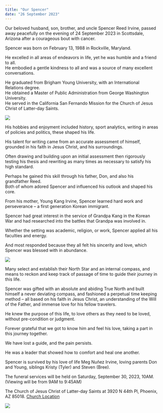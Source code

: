 ```yaml
---
title: "Our Spencer"
date: "26 September 2023"
---
```


Our beloved husband, son, brother, and uncle Spencer Reed Irvine, passed away peacefully on the evening of 24 September 2023 in Scottsdale, Arizona after a courageous bout with cancer.

Spencer was born on February 13, 1988 in Rockville, Maryland.

He excelled in all areas of endeavors in life, yet he was humble and a friend to all.\
He embodied a gentle kindness to all and was a source of many excellent conversations.

He graduated from Brigham Young University, with an International Relations degree.\
He obtained a Master of Public Administration from George Washington University.\
He served in the California San Fernando Mission for the Church of Jesus Christ of Latter-day Saints.

![](temple_cloud.jpeg)

His hobbies and enjoyment included history, sport analytics, writing in areas of policies and politics, these shaped his life.

His talent for writing came from an accurate assessment of himself, grounded in his faith in Jesus Christ, and his surroundings.

Often drawing and building upon an initial assessment then rigorously testing his thesis and rewriting as many times as necessary to satisfy his high standard.

Perhaps he gained this skill through his father, Don, and also his grandfather Reed.\
Both of whom adored Spencer and influenced his outlook and shaped his core.

From his mother, Young Kang Irvine, Spencer learned hard work and perseverance -- a first generation Korean immigrant.

Spencer had great interest in the service of Grandpa Kang in the Korean War and had researched into the battles that Grandpa was involved in.

Whether the setting was academic, religion, or work, Spencer applied all his faculties and energy.

And most responded because they all felt his sincerity and love, which Spencer was blessed with in abundance.

![](tree_love.jpg)

Many select and establish their North Star and an internal compass, and means to reckon and keep track of passage of time to guide their journey in this life.

Spencer was gifted with an absolute and abiding True North and built himself a never deviating compass, and fashioned a perpetual time keeping method -- all based on his faith in Jesus Christ, an understanding of the Will of the Father, and immense love for his fellow travelers.

He knew the purpose of this life, to love others as they need to be loved, without pre-condition or judgment.

Forever grateful that we got to know him and feel his love, taking a part in this journey together.

We have lost a guide, and the pain persists.

He was a leader that showed how to comfort and heal one another.

Spencer is survived by his love of life Meg Nuñez Irvine, loving parents Don and Young, siblings Kristy (Tyler) and Steven (Bree).

The funeral services will be held on Saturday, September 30, 2023, 10AM.\
(Viewing will be from 9AM to 9:45AM)

The Church of Jesus Christ of Latter-day Saints at 3920 N 44th Pl, Phoenix, AZ 85018. [Church Location](https://maps.app.goo.gl/EuyryWaA3nHQc2X29)

![](clouds.jpeg)
